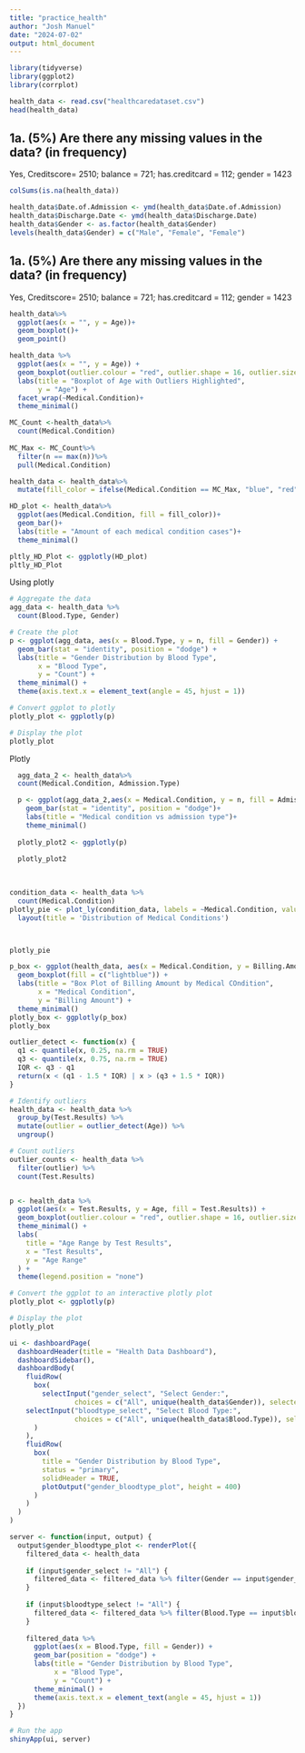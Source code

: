 ---
title: "practice_health"
author: "Josh Manuel"
date: "2024-07-02"
output: html_document
---

```{r}
library(tidyverse)
library(ggplot2)
library(corrplot)

health_data <- read.csv("healthcaredataset.csv")
head(health_data)
```
## 1a.	(5%) Are there any missing values in the data? (in frequency)
Yes, Creditscore= 2510; balance = 721; has.creditcard = 112; gender = 1423

```{r}
colSums(is.na(health_data))

health_data$Date.of.Admission <- ymd(health_data$Date.of.Admission)
health_data$Discharge.Date <- ymd(health_data$Discharge.Date)
health_data$Gender <- as.factor(health_data$Gender)
levels(health_data$Gender) = c("Male", "Female", "Female")

```
## 1a.	(5%) Are there any missing values in the data? (in frequency)
Yes, Creditscore= 2510; balance = 721; has.creditcard = 112; gender = 1423
```{r}
health_data%>%
  ggplot(aes(x = "", y = Age))+
  geom_boxplot()+
  geom_point()

health_data %>%
  ggplot(aes(x = "", y = Age)) +
  geom_boxplot(outlier.colour = "red", outlier.shape = 16, outlier.size = 2) +
  labs(title = "Boxplot of Age with Outliers Highlighted",
       y = "Age") +
  facet_wrap(~Medical.Condition)+
  theme_minimal()

```
```{r}
MC_Count <-health_data%>%
  count(Medical.Condition)
  
MC_Max <- MC_Count%>%
  filter(n == max(n))%>%
  pull(Medical.Condition)

health_data <- health_data%>%
  mutate(fill_color = ifelse(Medical.Condition == MC_Max, "blue", "red"))

HD_plot <- health_data%>%
  ggplot(aes(Medical.Condition, fill = fill_color))+
  geom_bar()+
  labs(title = "Amount of each medical condition cases")+
  theme_minimal()

pltly_HD_Plot <- ggplotly(HD_plot)
pltly_HD_Plot
```
Using plotly
```{r}
# Aggregate the data
agg_data <- health_data %>%
  count(Blood.Type, Gender)

# Create the plot
p <- ggplot(agg_data, aes(x = Blood.Type, y = n, fill = Gender)) +
  geom_bar(stat = "identity", position = "dodge") +
  labs(title = "Gender Distribution by Blood Type",
       x = "Blood Type",
       y = "Count") +
  theme_minimal() +
  theme(axis.text.x = element_text(angle = 45, hjust = 1))

# Convert ggplot to plotly
plotly_plot <- ggplotly(p)

# Display the plot
plotly_plot

```
Plotly
```{r}
  agg_data_2 <- health_data%>%
  count(Medical.Condition, Admission.Type)

  p <- ggplot(agg_data_2,aes(x = Medical.Condition, y = n, fill = Admission.Type))+
    geom_bar(stat = "identity", position = "dodge")+
    labs(title = "Medical condition vs admission type")+
    theme_minimal()
  
  plotly_plot2 <- ggplotly(p)
  
  plotly_plot2
  
  

```
```{r}
condition_data <- health_data %>%
  count(Medical.Condition)
plotly_pie <- plot_ly(condition_data, labels = ~Medical.Condition, values = ~n, type = 'pie') %>%
  layout(title = 'Distribution of Medical Conditions')



plotly_pie
```

```{r}
p_box <- ggplot(health_data, aes(x = Medical.Condition, y = Billing.Amount)) +
  geom_boxplot(fill = c("lightblue")) +
  labs(title = "Box Plot of Billing Amount by Medical COndition",
       x = "Medical Condition",
       y = "Billing Amount") +
  theme_minimal()
plotly_box <- ggplotly(p_box)
plotly_box
```


```{r}
outlier_detect <- function(x) {
  q1 <- quantile(x, 0.25, na.rm = TRUE)
  q3 <- quantile(x, 0.75, na.rm = TRUE)
  IQR <- q3 - q1
  return(x < (q1 - 1.5 * IQR) | x > (q3 + 1.5 * IQR))
}

# Identify outliers
health_data <- health_data %>%
  group_by(Test.Results) %>%
  mutate(outlier = outlier_detect(Age)) %>%
  ungroup()

# Count outliers
outlier_counts <- health_data %>%
  filter(outlier) %>%
  count(Test.Results)



```

```{r}
p <- health_data %>%
  ggplot(aes(x = Test.Results, y = Age, fill = Test.Results)) +
  geom_boxplot(outlier.colour = "red", outlier.shape = 16, outlier.size = 2, alpha = 0.5) +
  theme_minimal() +
  labs(
    title = "Age Range by Test Results",
    x = "Test Results",
    y = "Age Range"
  ) +
  theme(legend.position = "none")

# Convert the ggplot to an interactive plotly plot
plotly_plot <- ggplotly(p)

# Display the plot
plotly_plot

```



```{r}
ui <- dashboardPage(
  dashboardHeader(title = "Health Data Dashboard"),
  dashboardSidebar(),
  dashboardBody(
    fluidRow(
      box(
        selectInput("gender_select", "Select Gender:", 
                choices = c("All", unique(health_data$Gender)), selected = "All"),
    selectInput("bloodtype_select", "Select Blood Type:", 
                choices = c("All", unique(health_data$Blood.Type)), selected = "All")
      )
    ),
    fluidRow(
      box(
        title = "Gender Distribution by Blood Type",
        status = "primary",
        solidHeader = TRUE,
        plotOutput("gender_bloodtype_plot", height = 400)
      )
    )
  )
)

server <- function(input, output) {
  output$gender_bloodtype_plot <- renderPlot({
    filtered_data <- health_data
    
    if (input$gender_select != "All") {
      filtered_data <- filtered_data %>% filter(Gender == input$gender_select)
    }
    
    if (input$bloodtype_select != "All") {
      filtered_data <- filtered_data %>% filter(Blood.Type == input$bloodtype_select)
    }
    
    filtered_data %>%
      ggplot(aes(x = Blood.Type, fill = Gender)) +
      geom_bar(position = "dodge") +
      labs(title = "Gender Distribution by Blood Type",
           x = "Blood Type",
           y = "Count") +
      theme_minimal() +
      theme(axis.text.x = element_text(angle = 45, hjust = 1))
  })
}

# Run the app
shinyApp(ui, server)




```
